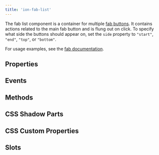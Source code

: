 ```yaml
---
title: 'ion-fab-list'
---
```




<EncapsulationPill type="shadow" />

The fab list component is a container for multiple [fab buttons](./fab-button). It contains actions related to the main fab button and is flung out on click. To specify what side the buttons should appear on, set the `side` property to `"start"`, `"end"`, `"top"`, or `"bottom"`.

For usage examples, see the [fab documentation](./fab).

## Properties

<Props />

## Events

<Events />

## Methods

<Methods />

## CSS Shadow Parts

<Parts />

## CSS Custom Properties

<CustomProps />

## Slots

<Slots />

